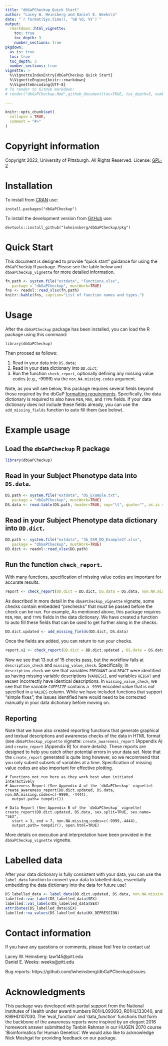 ```yaml
---
title: "dbGaPCheckup Quick Start"
author: "Lacey W. Heinsberg and Daniel E. Weeks\n"
date: "`r format(Sys.time(), '%B %d, %Y')`"
output: 
  rmarkdown::html_vignette:
    toc: true
    toc_depth: 3
    number_sections: true
pkgdown:
  as_is: true 
  toc: true
  toc_depth: 3
  number_sections: true 
vignette: >
  %\VignetteIndexEntry{dbGaPCheckup Quick Start}
  %\VignetteEngine{knitr::rmarkdown}
  %\VignetteEncoding{UTF-8}
# To render to GitHub markdown:
# render("dbGaPCheckup.Rmd",github_document(toc=TRUE, toc_depth=3, number_sections=TRUE))

---
```


```r
knitr::opts_chunk$set(
  collapse = TRUE,
  comment = "#>"
)
```

# Copyright information 

Copyright 2022, University of Pittsburgh. All Rights Reserved.
License: [GPL-2](https://www.gnu.org/licenses/old-licenses/gpl-2.0.en.html)

# Installation 

To install from [CRAN](https://cran.r-project.org/) use: 

```
install.packages("dbGaPCheckup")
```

To install the development version from [GitHub](https://github.com/) use: 

```
devtools::install_github("lwheinsberg/dbGaPCheckup/pkg")
```

# Quick Start 

This document is designed to provide "quick start" guidance for using the `dbGaPCheckUp` R package. Please see the table below and `dbGaPCheckup_vignette` for more detailed information. 

```r
fn.path <- system.file("extdata", "Functions.xlsx",
   package = "dbGaPCheckup", mustWork=TRUE)
fns <- readxl::read_xlsx(fn.path)
knitr::kable(fns, caption="List of function names and types.")
```

# Usage

After the `dbGaPCheckup` package has been installed, you can load the R package using this command: 

`library(dbGaPCheckup)`

Then proceed as follows:

1. Read in your data into `DS.data`; 
2. Read in your data dictionary into `DD.dict`; 
3. Run the function `check_report`, optionally defining any missing value codes (e.g., -9999) via the `non.NA.missing.codes` argument.

Note, as you will see below, this package requires several fields beyond those required by the dbGaP [formatting requirements](https://www.ncbi.nlm.nih.gov/gap/docs/submissionguide/). Specifically, the data dictionary is required to also have `MIN`, `MAX`, and `TYPE` fields. If your data dictionary does not include these fields already, you can use the `add_missing_fields` function to auto fill them (see below).

# Example usage

## Load the `dbGaPCheckup` R package

```r
library(dbGaPCheckup)
```

##  Read in your Subject Phenotype data into `DS.data`.

```r
DS.path <- system.file("extdata", "DS_Example.txt",
   package = "dbGaPCheckup", mustWork=TRUE)
DS.data <- read.table(DS.path, header=TRUE, sep="\t", quote="", as.is = TRUE)
```

## Read in your Subject Phenotype data dictionary into `DD.dict`.

```r
DD.path <- system.file("extdata", "3b_SSM_DD_Example2f.xlsx",
   package = "dbGaPCheckup", mustWork=TRUE)
DD.dict <- readxl::read_xlsx(DD.path)
```

## Run the function `check_report`.

With many functions, specification of missing value codes are important for accurate results. 

```r
report <- check_report(DD.dict = DD.dict, DS.data = DS.data, non.NA.missing.codes=c(-4444, -9999))
```

As described in more detail in the `dbGaPCheckup_vignette` vignette, some checks contain embedded "prechecks" that must be passed before the check can be run. For example,  As mentioned above, this package requires `MIN`, `MAX`, and `TYPE` fields in the data dictionary. We have created a function to auto fill these fields that can be used to get further along in the checks. 

```r
DD.dict.updated <- add_missing_fields(DD.dict, DS.data)
```

Once the fields are added, you can return to run your checks.

```r
report.v2 <- check_report(DD.dict = DD.dict.updated , DS.data = DS.data, non.NA.missing.codes=c(-4444, -9999))
```

Now we see that 13 out of 15 checks pass, but the workflow fails at `description_check` and `missing_value_check`. Specifically, in `description_check` we see that variables `PREGNANT` and `REACT` were identified as having missing variable descriptions (`VARDESC`), and variables `HEIGHT` and `WEIGHT` incorrectly have identical descriptions. In `missing_value_check`, we see that the variable `CUFFSIZE` contains a `-9999` encoded value that is not specified in a `VALUES` column. While we have included functions that support "simple fixes", the issues identified here would need to be corrected manually in your data dictionary before moving on. 

## Reporting

Note that we have also created reporting functions that generate graphical and textual descriptions and awareness checks of the data in HTML format (see `dbGaPCheckup_vignette` vignette: `create_awareness_report` (Appendix A) and `create_report` (Appendix B) for more details). These reports are designed to help you catch other potential errors in your data set. Note that the `create_report` generated is quite long however, so we recommend that you only submit subsets of variables at a time. Specification of missing value codes are also important for effective plotting. 


```
# Functions not run here as they work best when initiated interactively
# Awareness Report (See Appendix A of the `dbGaPCheckup` vignette)
create_awareness_report(DD.dict.updated, DS.data, non.NA.missing.codes=c(-9999, -4444),
   output.path= tempdir())
   
# Data Report (See Appendix B of the `dbGaPCheckup` vignette)
create_report(DD.dict.updated, DS.data, sex.split=TRUE, sex.name= "SEX",
   start = 3, end = 7, non.NA.missing.codes=c(-9999,-4444),
   output.path= tempdir(), open.html=TRUE)
```

More details on execution and interpretation have been provided in the `dbGaPCheckup_vignette` vignette. 

# Labelled data

After your data dictionary is fully consistent with your data, you can use the `label_data` function to convert your data to labelled data, essentially embedding the data dictionary into the data for future use!  

```r
DS_labelled_data <- label_data(DD.dict.updated, DS.data, non.NA.missing.codes=c(-9999))
labelled::var_label(DS_labelled_data$SEX)
labelled::val_labels(DS_labelled_data$SEX)
attributes(DS_labelled_data$SEX)
labelled::na_values(DS_labelled_data$HX_DEPRESSION)
```

# Contact information 

If you have any questions or comments, please feel free to contact us! 

Lacey W. Heinsberg: law145@pitt.edu       
Daniel E. Weeks: weeks@pitt.edu             

Bug reports: https://github.com/lwheinsberg/dbGaPCheckup/issues

# Acknowledgments

This package was developed with partial support from the National Institutes of Health under award numbers R01HL093093, R01HL133040, and K99HD107030. The ‘eval_function’ and ‘data_function’ functions that form the backbone of the awareness reports were inspired by an elegant 2016 homework answer submitted by Tanbin Rahman in our HUGEN 2070 course ‘Bioinformatics for Human Genetics’. We would also like to acknowledge Nick Moshgat for providing feedback on our package. 
